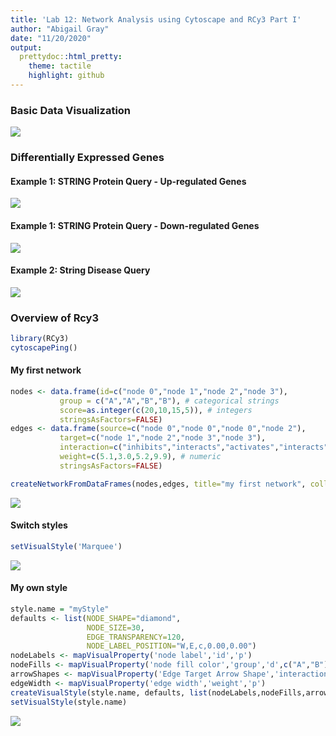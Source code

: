 ```yaml
---
title: 'Lab 12: Network Analysis using Cytoscape and RCy3 Part I'
author: "Abigail Gray"
date: "11/20/2020"
output:
  prettydoc::html_pretty:
    theme: tactile
    highlight: github
---
```



### Basic Data Visualization

![](images/CytoscapeImage1.png)

### Differentially Expressed Genes

#### Example 1: STRING Protein Query - Up-regulated Genes
![](images/CytoscapeImage2.png)

#### Example 1: STRING Protein Query - Down-regulated Genes
![](images/CytoscapeImage3.png)

#### Example 2: String Disease Query
![](images/CytoscapeImage4.png)

### Overview of Rcy3

```r
library(RCy3)
cytoscapePing()
```

#### My first network
```r
nodes <- data.frame(id=c("node 0","node 1","node 2","node 3"),
           group = c("A","A","B","B"), # categorical strings
           score=as.integer(c(20,10,15,5)), # integers
           stringsAsFactors=FALSE)
edges <- data.frame(source=c("node 0","node 0","node 0","node 2"),
           target=c("node 1","node 2","node 3","node 3"),
           interaction=c("inhibits","interacts","activates","interacts"),  # optional
           weight=c(5.1,3.0,5.2,9.9), # numeric
           stringsAsFactors=FALSE)

createNetworkFromDataFrames(nodes,edges, title="my first network", collection="DataFrame Example")
```
![](images/RCy3_image1.png)


#### Switch styles
```r
setVisualStyle('Marquee')
```
![](images/RCy3_image2.png)

#### My own style
```r
style.name = "myStyle"
defaults <- list(NODE_SHAPE="diamond",
                 NODE_SIZE=30,
                 EDGE_TRANSPARENCY=120,
                 NODE_LABEL_POSITION="W,E,c,0.00,0.00")
nodeLabels <- mapVisualProperty('node label','id','p')
nodeFills <- mapVisualProperty('node fill color','group','d',c("A","B"), c("#FF9900","#66AAAA"))
arrowShapes <- mapVisualProperty('Edge Target Arrow Shape','interaction','d',c("activates","inhibits","interacts"),c("Arrow","T","None"))
edgeWidth <- mapVisualProperty('edge width','weight','p')
createVisualStyle(style.name, defaults, list(nodeLabels,nodeFills,arrowShapes,edgeWidth))
setVisualStyle(style.name)
```

![](images/RCy3_image3.png)











